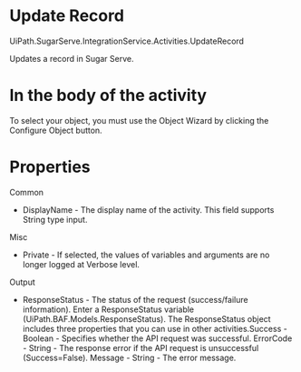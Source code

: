 ﻿# Update Record

UiPath.SugarServe.IntegrationService.Activities.UpdateRecord

Updates a record in Sugar Serve.

# In the body of the activity

To select your object, you must use the Object Wizard by clicking the Configure Object button.

# Properties

Common

* DisplayName - The display name of the activity. This field supports String type input.

Misc

* Private - If selected, the values of variables and arguments are no longer logged at Verbose level.

Output

* ResponseStatus - The status of the request (success/failure information). Enter a ResponseStatus variable (UiPath.BAF.Models.ResponseStatus). The ResponseStatus object includes three properties that you can use in other activities.Success - Boolean - Specifies whether the API request was successful. ErrorCode - String - The response error if the API request is unsuccessful (Success=False). Message - String - The error message.
